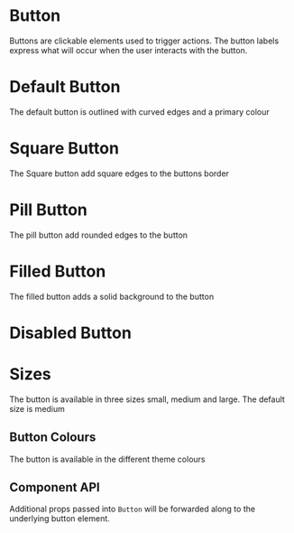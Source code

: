 

# Button

Buttons are clickable elements used to trigger actions. The button labels express what will occur when the user interacts with the button.

# Default Button

The default button is outlined with curved edges and a primary colour

<Canvas>
  <Story id="components-button--default" />
</Canvas>

# Square Button

The Square button add square edges to the buttons border

<Canvas>
  <Story id="components-button--square" />
</Canvas>

# Pill Button

The pill button add rounded edges to the button

<Canvas>
  <Story id="components-button--pill" />
</Canvas>

# Filled Button

The filled button adds a solid background to the button

<Canvas>
  <Story id="components-button--filled" />
</Canvas>

# Disabled Button

<Canvas>
  <Story id="components-button--disabled" />
</Canvas>

# Sizes

The button is available in three sizes small, medium and large. The default size is medium

<Canvas>
  <Story id="components-button--sizes" />
</Canvas>

## Button Colours

The button is available in the different theme colours

<Canvas>
  <Story id="components-button--colors" />
</Canvas>

## Component API

<Props />

Additional props passed into `Button` will be forwarded along to the underlying
button element.
